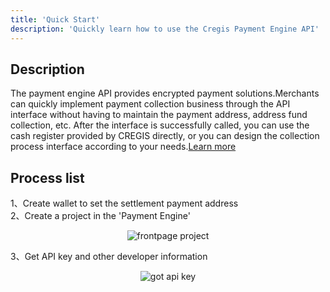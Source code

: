 ```yaml
---
title: 'Quick Start'
description: 'Quickly learn how to use the Cregis Payment Engine API'
---
```


## Description

The payment engine API provides encrypted payment solutions.Merchants can quickly implement payment collection business through the API interface without having to maintain the payment address, address fund collection, etc. After the interface is successfully called, you can use the cash register provided by CREGIS directly, or you can design the collection process interface according to your needs.<a href='https://support.cregis.com/payment-engine/introduction' target='_blank'>Learn more</a>

## Process list
1、Create wallet to set the settlement payment address <br/>
2、Create a project in the 'Payment Engine'
<p align="center">
    <img
        src="../../../images/api-payment.png"
        alt="frontpage project" width="auto" height="auto"
    />
</p>
3、Get API key and other developer information
<p align="center">
    <img
        src="../../../images/payment-develop.png"
        alt="got api key" width="auto" height="auto"
    />
</p>
